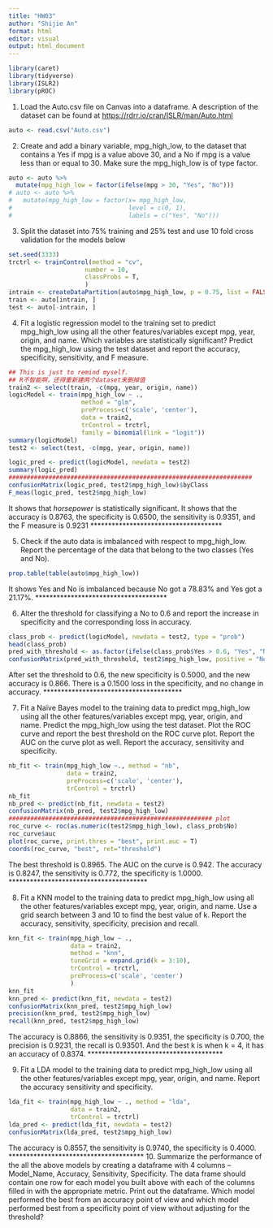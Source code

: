 ```yaml
---
title: "HW03"
author: "Shijie An"
format: html
editor: visual
output: html_document
---
```


```r
library(caret)
library(tidyverse)
library(ISLR2)
library(pROC)
```

1.  Load the Auto.csv file on Canvas into a dataframe. A description of the dataset can be found at [[https://rdrr.io/cran/ISLR/man/Auto.html]{.underline}](https://rdrr.io/cran/ISLR/man/Auto.html)

```r
auto <- read.csv("Auto.csv")
```

2.  Create and add a binary variable, mpg_high_low, to the dataset that contains a Yes if mpg is a value above 30, and a No if mpg is a value less than or equal to 30. Make sure the mpg_high_low is of type factor.

```r
auto <- auto %>%
  mutate(mpg_high_low = factor(ifelse(mpg > 30, "Yes", "No")))
# auto <- auto %>%
#   mutate(mpg_high_low = factor(x= mpg_high_low, 
#                                level = c(0, 1), 
#                                labels = c("Yes", "No")))
```

3.  Split the dataset into 75% training and 25% test and use 10 fold cross validation for the models below

```r
set.seed(3333)
trctrl <- trainControl(method = "cv",
                     number = 10,
                     classProbs = T,
                     )
intrain <- createDataPartition(auto$mpg_high_low, p = 0.75, list = FALSE)
train <- auto[intrain, ]
test <- auto[-intrain, ]

```

4.  Fit a logistic regression model to the training set to predict mpg_high_low using all the other features/variables except mpg, year, origin, and name. Which variables are statistically significant? Predict the mpg_high_low using the test dataset and report the accuracy, specificity, sensitivity, and F measure.

```r
## This is just to remind myself. 
## R不智能啊，还得重新建两个dataset来删掉值
train2 <- select(train, -c(mpg, year, origin, name))
logicModel <- train(mpg_high_low ~ .,
                    method = "glm", 
                    preProcess=c('scale', 'center'),
                    data = train2, 
                    trControl = trctrl, 
                    family = binomial(link = "logit"))
summary(logicModel)
test2 <- select(test, -c(mpg, year, origin, name))

logic_pred <- predict(logicModel, newdata = test2)
summary(logic_pred)
###################################################################
confusionMatrix(logic_pred, test2$mpg_high_low)$byClass
F_meas(logic_pred, test2$mpg_high_low)
```

It shows that *horsepower* is statistically significant. 
It shows that the accuracy is 0.8763, the specificity is 0.6500, the sensitivity is 0.9351, and the F measure is 0.9231
*************************************

5.  Check if the auto data is imbalanced with respect to mpg_high_low. Report the percentage of the data that belong to the two classes (Yes and No).

```r
prop.table(table(auto$mpg_high_low))

```

It shows Yes and No is imbalanced because No got a 78.83% and Yes got a 21.17%.
*************************************

6.  Alter the threshold for classifying a No to 0.6 and report the increase in specificity and the corresponding loss in accuracy.

```r
class_prob <- predict(logicModel, newdata = test2, type = "prob")
head(class_prob)
pred_with_threshold <- as.factor(ifelse(class_prob$Yes > 0.6, "Yes", "No"))
confusionMatrix(pred_with_threshold, test2$mpg_high_low, positive = "No")
```
After set the threshold to 0.6, the new specificity is 0.5000, and the new accuracy is 0.866. There is a 0.1500 loss in the specificity, and no change in accuracy. 
***************************************

7.  Fit a Naïve Bayes model to the training data to predict mpg_high_low using all the other features/variables except mpg, year, origin, and name. Predict the mpg_high_low using the test dataset. Plot the ROC curve and report the best threshold on the ROC curve plot. Report the AUC on the curve plot as well. Report the accuracy, sensitivity and specificity.

```r
nb_fit <- train(mpg_high_low ~., method = "nb", 
                data = train2,
                preProcess=c('scale', 'center'), 
                trControl = trctrl)
nb_fit
nb_pred <- predict(nb_fit, newdata = test2)
confusionMatrix(nb_pred, test2$mpg_high_low)
######################################################## plot
roc_curve <- roc(as.numeric(test2$mpg_high_low), class_prob$No)
roc_curve$auc
plot(roc_curve, print.thres = "best", print.auc = T)
coords(roc_curve, "best", ret="threshold")
```
The best threshold is 0.8965. The AUC on the curve is 0.942. The accuracy is 0.8247, the sensitivity is 0.772, the specificity is 1.0000. 
***************************************

8.  Fit a KNN model to the training data to predict mpg_high_low using all the other features/variables except mpg, year, origin, and name. Use a grid search between 3 and 10 to find the best value of k. Report the accuracy, sensitivity, specificity, precision and recall.

```r
knn_fit <- train(mpg_high_low ~ ., 
                 data = train2, 
                 method = "knn", 
                 tuneGrid = expand.grid(k = 3:10),
                 trControl = trctrl, 
                 preProcess=c('scale', 'center')
                 )
knn_fit
knn_pred <- predict(knn_fit, newdata = test2)
confusionMatrix(knn_pred, test2$mpg_high_low)
precision(knn_pred, test2$mpg_high_low)
recall(knn_pred, test2$mpg_high_low)
```
The accuracy is 0.8866, the sensitivity is 0.9351, the specificity is 0.700, the precision is 0.9231, the recall is 0.93501. And the best k is when k = 4, it has an accuracy of 0.8374. 
**************************************

9.  Fit a LDA model to the training data to predict mpg_high_low using all the other features/variables except mpg, year, origin, and name. Report the accuracy sensitivity and specificity.

```r
lda_fit <- train(mpg_high_low ~ ., method = "lda",
                 data = train2, 
                 trControl = trctrl)
lda_pred <- predict(lda_fit, newdata = test2)
confusionMatrix(lda_pred, test2$mpg_high_low)
```

The accuracy is 0.8557, the sensitivity is 0.9740, the specificity is 0.4000. 
**************************************
10. Summarize the performance of the all the above models by creating a dataframe with 4 columns -- Model_Name, Accuracy, Sensitivity, Specificity. The data frame should contain one row for each model you built above with each of the columns filled in with the appropriate metric. Print out the dataframe. Which model performed the best from an accuracy point of view and which model performed best from a specificity point of view without adjusting for the threshold?

```r

```

